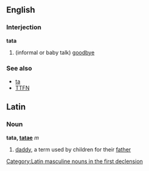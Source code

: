 ==English==
===Interjection===
'''tata'''
#(informal or baby talk) [[goodbye]]
===See also===
*[[ta]]
*[[TTFN]]
==Latin==
===Noun===
'''tata, [[Wiktionary Appendix:Latin first declension|tatae]]''' ''m''

#[[daddy]], a term used by children for their [[father]]

[[Category:Latin masculine nouns in the first declension]]